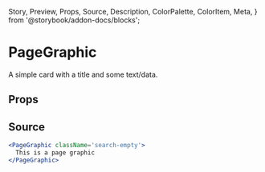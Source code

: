   Story,
  Preview,
  Props,
  Source,
  Description,
  ColorPalette,
  ColorItem,
  Meta,
} from '@storybook/addon-docs/blocks';

# PageGraphic

A simple card with a title and some text/data.

## Props

<Props of={PageGraphic} />

## Source

```jsx
<PageGraphic className='search-empty'>
  This is a page graphic
</PageGraphic>
```
